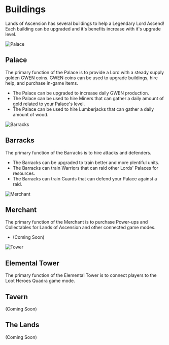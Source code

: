 # Buildings

Lands of Ascension has several buildings to help a Legendary Lord Ascend! Each building can be upgraded and it's benefits increase with it's upgrade level.

![Palace](https://cdn.discordapp.com/attachments/939309405227339776/1157086884686737518/Palace-removebg-preview.png)

## Palace

The primary function of the Palace is to provide a Lord with a steady supply golden GWEN coins. GWEN coins can be used to upgrade buildings, hire help, and purchase in-game items.

- The Palace can be upgraded to increase daily GWEN production.
- The Palace can be used to hire Miners that can gather a daily amount of gold related to your Palace's level.
- The Palace can be used to hire Lumberjacks that can gather a daily amount of wood.

![Barracks](https://cdn.discordapp.com/attachments/939309405227339776/1157086885169086534/Hunters_Office-removebg-preview.png)

## Barracks

The primary function of the Barracks is to hire attacks and defenders.

- The Barracks can be upgraded to train better and more plentiful units.
- The Barracks can train Warriors that can raid other Lords' Palaces for resources.
- The Barracks can train Guards that can defend your Palace against a raid.

![Merchant](https://cdn.discordapp.com/attachments/939309405227339776/1157086884447666247/Merchant-removebg-preview.png)

## Merchant

The primary function of the Merchant is to purchase Power-ups and Collectables for Lands of Ascension and other connected game modes.

- (Coming Soon)

![Tower](https://cdn.discordapp.com/attachments/939309405227339776/1157086884929998868/elemental_tower-removebg-preview.png)

## Elemental Tower

The primary function of the Elemental Tower is to connect players to the Loot Heroes Quadra game mode.

## Tavern

(Coming Soon)

## The Lands

(Coming Soon)
